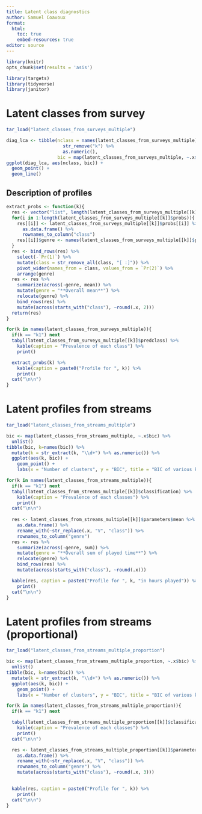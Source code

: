 ```yaml
---
title: Latent class diagnostics
author: Samuel Coavoux
format:
  html: 
    toc: true
    embed-resources: true
editor: source
---
```


```r
library(knitr)
opts_chunk$set(results = 'asis')
```

```r
library(targets)
library(tidyverse)
library(janitor)
```

# Latent classes from survey

```r
tar_load("latent_classes_from_surveys_multiple")
```


```r
diag_lca <- tibble(nclass = names(latent_classes_from_surveys_multiple) %>% 
                     str_remove("k") %>% 
                     as.numeric(),
                   bic = map(latent_classes_from_surveys_multiple, ~.x$bic) %>%  unlist())
ggplot(diag_lca, aes(nclass, bic)) +
  geom_point() +
  geom_line()
```

## Description of profiles

```r
extract_probs <- function(k){
  res <- vector("list", length(latent_classes_from_surveys_multiple[[k]]$probs))
  for(i in 1:length(latent_classes_from_surveys_multiple[[k]]$probs)){
    res[[i]] <- latent_classes_from_surveys_multiple[[k]]$probs[[i]] %>% 
      as.data.frame() %>% 
      rownames_to_column("class") 
    res[[i]]$genre <- names(latent_classes_from_surveys_multiple[[k]]$probs)[i]
  }
  res <- bind_rows(res) %>% 
    select(-`Pr(1)`) %>% 
    mutate(class = str_remove_all(class, "[ :]")) %>% 
    pivot_wider(names_from = class, values_from = `Pr(2)`) %>% 
    arrange(genre)
  res <- res %>% 
    summarize(across(-genre, mean)) %>% 
    mutate(genre = "**Overall mean**") %>% 
    relocate(genre) %>% 
    bind_rows(res) %>% 
    mutate(across(starts_with("class"), ~round(.x, 2)))
  return(res)
}

for(k in names(latent_classes_from_surveys_multiple)){
  if(k == "k1") next
  tabyl(latent_classes_from_surveys_multiple[[k]]$predclass) %>% 
    kable(caption = "Prevalence of each class") %>% 
    print()

  extract_probs(k) %>% 
    kable(caption = paste0("Profile for ", k)) %>% 
    print()
  cat("\n\n")
}

```


# Latent profiles from streams

```r
tar_load("latent_classes_from_streams_multiple")
```


```r
bic <- map(latent_classes_from_streams_multiple, ~.x$bic) %>% 
  unlist()
tibble(bic, k=names(bic)) %>% 
  mutate(k = str_extract(k, "\\d+") %>% as.numeric()) %>% 
  ggplot(aes(k, bic)) +
    geom_point() +
    labs(x = "Number of clusters", y = "BIC", title = "BIC of various k for LPA models (stream data)")
```

```r
for(k in names(latent_classes_from_streams_multiple)){
  if(k == "k1") next
  tabyl(latent_classes_from_streams_multiple[[k]]$classification) %>% 
    kable(caption = "Prevalence of each classes") %>% 
    print()
  cat("\n\n")
  
  res <- latent_classes_from_streams_multiple[[k]]$parameters$mean %>% 
    as.data.frame() %>% 
    rename_with(~str_replace(.x, "V", "class")) %>% 
    rownames_to_column("genre")
  res <- res %>% 
    summarize(across(-genre, sum)) %>% 
    mutate(genre = "**Overall sum of played time**") %>% 
    relocate(genre) %>% 
    bind_rows(res) %>% 
    mutate(across(starts_with("class"), ~round(.x)))

  kable(res, caption = paste0("Profile for ", k, "in hours played")) %>% 
    print()
  cat("\n\n")
}
```


# Latent profiles from streams (proportional)

```r
tar_load("latent_classes_from_streams_multiple_proportion")
```


```r
bic <- map(latent_classes_from_streams_multiple_proportion, ~.x$bic) %>% 
  unlist()
tibble(bic, k=names(bic)) %>% 
  mutate(k = str_extract(k, "\\d+") %>% as.numeric()) %>% 
  ggplot(aes(k, bic)) +
    geom_point() +
    labs(x = "Number of clusters", y = "BIC", title = "BIC of various k for LPA models (stream data)")
```

```r
for(k in names(latent_classes_from_streams_multiple_proportion)){
  if(k == "k1") next

  tabyl(latent_classes_from_streams_multiple_proportion[[k]]$classification) %>% 
    kable(caption = "Prevalence of each classes") %>% 
    print()
  cat("\n\n")

  res <- latent_classes_from_streams_multiple_proportion[[k]]$parameters$mean %>% 
    as.data.frame() %>% 
    rename_with(~str_replace(.x, "V", "class")) %>% 
    rownames_to_column("genre") %>% 
    mutate(across(starts_with("class"), ~round(.x, 3)))

  
  kable(res, caption = paste0("Profile for ", k)) %>% 
    print()
  cat("\n\n")
}
```

